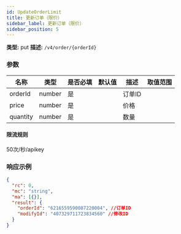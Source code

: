 ```yaml
---
id: UpdateOrderLimit
title: 更新订单（限价）
sidebar_label: 更新订单（限价）
sidebar_position: 5
---
```


**类型:** put **描述:** `/v4/order/{orderId}`

### 参数

| 名称     | 类型   | 是否必填 | 默认值 | 描述    | 取值范围 |
| -------- | ------ | -------- | ------ | ------- | -------- |
| orderId  | number | 是       |        | 订单ID  |          |
| price    | number | 是       |        | 价格    |          |
| quantity | number | 是       |        | 数量    |          |

#### **限流规则**

50次/秒/apikey

### 响应示例

```json title="响应"
{
  "rc": 0,
  "mc": "string",
  "ma": [{}],
  "result": {
    "orderId": "6216559590087220004", //订单ID
    "modifyId": "407329711723834560" //修改ID
  }
}
```